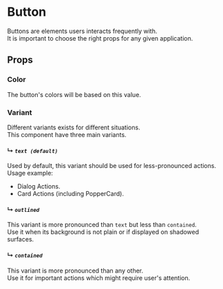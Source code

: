 

<Meta title="Components/Button" />

# Button

Buttons are elements users interacts frequently with.  
It is important to choose the right props for any given application.

<Spacing value={4} />

## Props

<Props of={Button} />

### Color

The button's colors will be based on this value.

### Variant

Different variants exists for different situations.  
This component have three main variants.

#### ↳ _``text (default)``_

Used by default, this variant should be used for less-pronounced actions.  
Usage example:

- Dialog Actions.
- Card Actions (including PopperCard).

<Preview withSource="none">
    <Story name="text">
      <ButtonExamples variant="text" />
    </Story>
</Preview>

#### ↳ _``outlined``_

This variant is more pronounced than ``text`` but less than ``contained``.  
Use it when its background is not plain or if displayed on shadowed surfaces.

<Preview withSource="none">
    <Story name="outlined">
      <ButtonExamples variant="outlined" />
    </Story>
</Preview>

#### ↳ _``contained``_

This variant is more pronounced than any other.  
Use it for important actions which might require user's attention.

<Preview withSource="none">
    <Story name="contained">
      <ButtonExamples variant="contained" />
    </Story>
</Preview>
